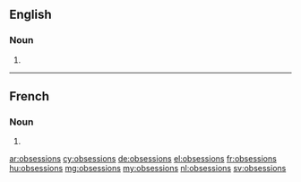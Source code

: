==English==

===Noun===
{{head|en|plural}}

# {{plural of|obsession|lang=en}}

----

==French==

===Noun===
{{head|fr|plural|g=f-p}}

# {{plural of|obsession|lang=fr}}

[[ar:obsessions]]
[[cy:obsessions]]
[[de:obsessions]]
[[el:obsessions]]
[[fr:obsessions]]
[[hu:obsessions]]
[[mg:obsessions]]
[[my:obsessions]]
[[nl:obsessions]]
[[sv:obsessions]]